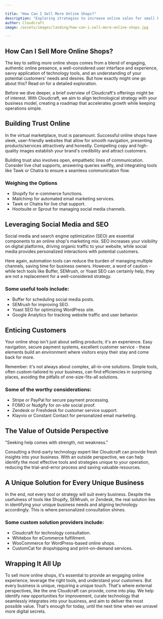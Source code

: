 ```yaml
---

title: "How Can I Sell More Online Shops?"  
description: "Exploring strategies to increase online sales for small business owners and the crucial role of technologies and personalized solutions."  
author: Cloudcraft  
image: /assets/images/landing/how-can-i-sell-more-online-shops.jpg  

---
```


## How Can I Sell More Online Shops?

The key to selling more online shops comes from a blend of engaging, authentic online presence, a well-considered user interface and experience, savvy application of technology tools, and an understanding of your potential customers' needs and desires. But how exactly might one go about this? Read on for a detailed exploration.

Before we dive deeper, a brief overview of Cloudcraft's offerings might be of interest. With Cloudcraft, we aim to align technological strategy with your business model, creating a roadmap that accelerates growth while keeping operations simple. 

<ServicesBlurb />

## Building Trust Online

In the virtual marketplace, trust is paramount. Successful online shops have sleek, user-friendly websites that allow for smooth navigation, presenting products/services attractively and honestly. Compelling copy and high-quality images establish your brand's credibility and attract customers.

Building trust also involves open, empathetic lines of communication. Consider live chat supports, answering queries swiftly, and integrating tools like Tawk or Chatra to ensure a seamless communication flow.

### Weighing the Options

 * Shopify for e-commerce functions.
 * Mailchimp for automated email marketing services.
 * Tawk or Chatra for live chat support.
 * Hootsuite or Sprout for managing social media channels.

## Leveraging Social Media and SEO

Social media and search engine optimization (SEO) are essential components to an online shop's marketing mix. SEO increases your visibility on digital platforms, driving organic traffic to your website, while social media provides personalized interactions with potential customers.

Here again, automation tools can reduce the burden of managing multiple channels, saving time for business owners. However, a word of caution - while tech tools like Buffer, SEMrush, or Yoast SEO can certainly help, they are not a replacement for a well-considered strategy.

### Some useful tools include:

 * Buffer for scheduling social media posts.
 * SEMrush for improving SEO.
 * Yoast SEO for optimizing WordPress site.
 * Google Analytics for tracking website traffic and user behavior.

## Enticing Customers

Your online shop isn't just about selling products; it's an experience. Easy navigation, secure payment systems, excellent customer service - these elements build an environment where visitors enjoy their stay and come back for more.

Remember: it's not always about complex, all-in-one solutions. Simple tools, often custom-tailored to your business, can find efficiencies in surprising places, avoiding the pitfalls of one-size-fits-all solutions.

### Some of the worthy considerations:

 * Stripe or PayPal for secure payment processing.
 * FOMO or Nudgify for on-site social proof.
 * Zendesk or Freshdesk for customer service support.
 * Klayvio or Constant Contact for personalized email marketing.

<GetStartedBlurb />

## The Value of Outside Perspective

"Seeking help comes with strength, not weakness."

Consulting a third-party technology expert like Cloudcraft can provide fresh insights into your business. With an outside perspective, we can help identify the most effective tools and strategies unique to your operation, reducing the trial-and-error process and saving valuable resources.

## A Unique Solution for Every Unique Business 

In the end, not every tool or strategy will suit every business. Despite the usefulness of tools like Shopify, SEMrush, or Zendesk, the real solution lies in identifying your unique business needs and aligning technology accordingly. This is where personalized consultation shines.

### Some custom solution providers include:

 * Cloudcraft for technology consultation.
 * Whitebox for eCommerce fulfillment.
 * WooCommerce for WordPress-based online shops.
 * CustomCat for dropshipping and print-on-demand services.

## Wrapping It All Up

To sell more online shops, it's essential to provide an engaging online experience, leverage the right tools, and understand your customers. But every business is unique, requiring a unique touch. That's where external perspectives, like the one Cloudcraft can provide, come into play. We help identify new opportunities for improvement, curate technology that seamlessly integrates into your business, and aim to deliver the most possible value. That's enough for today, until the next time when we unravel more digital secrets.